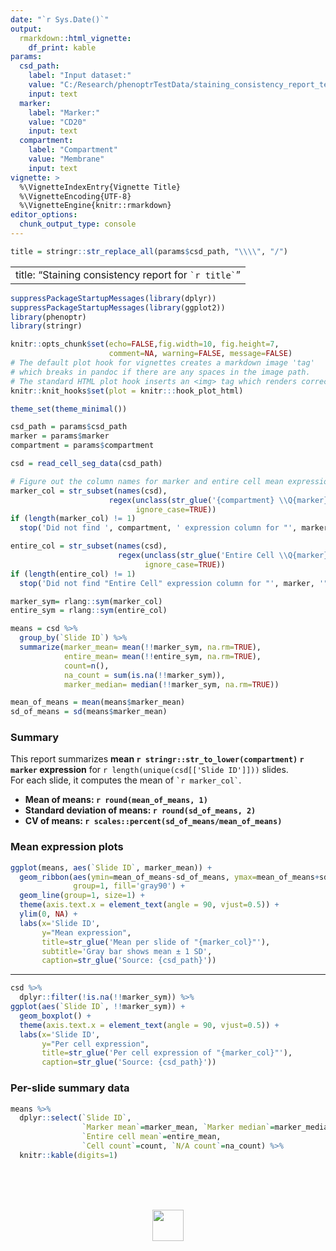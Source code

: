 ```yaml
---
date: "`r Sys.Date()`"
output: 
  rmarkdown::html_vignette:
    df_print: kable
params:
  csd_path:
    label: "Input dataset:"
    value: "C:/Research/phenoptrTestData/staining_consistency_report_test/Merge_cell_seg_data.txt"
    input: text  
  marker:
    label: "Marker:"
    value: "CD20"
    input: text
  compartment:
    label: "Compartment"
    value: "Membrane"
    input: text
vignette: >
  %\VignetteIndexEntry{Vignette Title}
  %\VignetteEncoding{UTF-8}
  %\VignetteEngine{knitr::rmarkdown}
editor_options: 
  chunk_output_type: console
---
```


```r
title = stringr::str_replace_all(params$csd_path, "\\\\", "/")
```

---
title: "Staining consistency report for `` `r title` `` "
---


<style type="text/css">
img {
  border: none;
}
hr {
  border-top-color: #eee;
}
table {
  width: auto !important;
}
</style>

```r
suppressPackageStartupMessages(library(dplyr))
suppressPackageStartupMessages(library(ggplot2))
library(phenoptr)
library(stringr)

knitr::opts_chunk$set(echo=FALSE,fig.width=10, fig.height=7, 
                      comment=NA, warning=FALSE, message=FALSE)
# The default plot hook for vignettes creates a markdown image 'tag'
# which breaks in pandoc if there are any spaces in the image path.
# The standard HTML plot hook inserts an <img> tag which renders correctly.
knitr::knit_hooks$set(plot = knitr:::hook_plot_html)

theme_set(theme_minimal())
```

```r
csd_path = params$csd_path
marker = params$marker
compartment = params$compartment

csd = read_cell_seg_data(csd_path)

# Figure out the column names for marker and entire cell mean expression
marker_col = str_subset(names(csd), 
                      regex(unclass(str_glue('{compartment} \\Q{marker}\\E.*Mean')), 
                            ignore_case=TRUE))
if (length(marker_col) != 1) 
  stop('Did not find ', compartment, ' expression column for "', marker, '".')

entire_col = str_subset(names(csd), 
                        regex(unclass(str_glue('Entire Cell \\Q{marker}\\E.*Mean')), 
                              ignore_case=TRUE))
if (length(entire_col) != 1) 
  stop('Did not find "Entire Cell" expression column for "', marker, '".')

marker_sym= rlang::sym(marker_col)
entire_sym = rlang::sym(entire_col)

means = csd %>% 
  group_by(`Slide ID`) %>% 
  summarize(marker_mean= mean(!!marker_sym, na.rm=TRUE),
            entire_mean= mean(!!entire_sym, na.rm=TRUE),
            count=n(),
            na_count = sum(is.na(!!marker_sym)),
            marker_median= median(!!marker_sym, na.rm=TRUE))

mean_of_means = mean(means$marker_mean)
sd_of_means = sd(means$marker_mean)
```

### Summary

This report summarizes __mean `r stringr::str_to_lower(compartment)`
`r marker` expression__ for 
`r length(unique(csd[['Slide ID']]))` slides.  
For each slide, it computes the mean of `` `r marker_col` ``.

- __Mean of means: `r round(mean_of_means, 1)`__
- __Standard deviation of means: `r round(sd_of_means, 2)`__
- __CV of means: `r scales::percent(sd_of_means/mean_of_means)`__

### Mean expression plots


```r
ggplot(means, aes(`Slide ID`, marker_mean)) + 
  geom_ribbon(aes(ymin=mean_of_means-sd_of_means, ymax=mean_of_means+sd_of_means), 
              group=1, fill='gray90') +
  geom_line(group=1, size=1) +
  theme(axis.text.x = element_text(angle = 90, vjust=0.5)) +
  ylim(0, NA) +
  labs(x='Slide ID', 
       y="Mean expression",
       title=str_glue('Mean per slide of "{marker_col}"'),
       subtitle='Gray bar shows mean ± 1 SD',
       caption=str_glue('Source: {csd_path}'))
```

---

```r
csd %>% 
  dplyr::filter(!is.na(!!marker_sym)) %>% 
ggplot(aes(`Slide ID`, !!marker_sym)) + 
  geom_boxplot() +
  theme(axis.text.x = element_text(angle = 90, vjust=0.5)) +
  labs(x='Slide ID', 
       y="Per cell expression",
       title=str_glue('Per cell expression of "{marker_col}"'),
       caption=str_glue('Source: {csd_path}'))

```

### Per-slide summary data

```r
means %>% 
  dplyr::select(`Slide ID`, 
                `Marker mean`=marker_mean, `Marker median`=marker_median,
                `Entire cell mean`=entire_mean,
                `Cell count`=count, `N/A count`=na_count) %>% 
  knitr::kable(digits=1)
```

<br><br><br>
<p align='center'>![](Akoya.png){height=50px style='border:none;'}</p>
